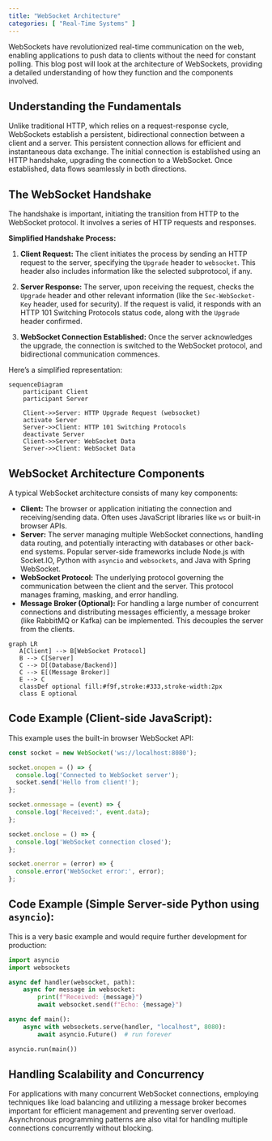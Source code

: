```yaml
---
title: "WebSocket Architecture"
categories: [ "Real-Time Systems" ]
---
```


WebSockets have revolutionized real-time communication on the web, enabling applications to push data to clients without the need for constant polling. This blog post will look at the architecture of WebSockets, providing a detailed understanding of how they function and the components involved.

## Understanding the Fundamentals

Unlike traditional HTTP, which relies on a request-response cycle, WebSockets establish a persistent, bidirectional connection between a client and a server. This persistent connection allows for efficient and instantaneous data exchange. The initial connection is established using an HTTP handshake, upgrading the connection to a WebSocket. Once established, data flows seamlessly in both directions.

## The WebSocket Handshake

The handshake is important, initiating the transition from HTTP to the WebSocket protocol. It involves a series of HTTP requests and responses.

**Simplified Handshake Process:**

1.  **Client Request:** The client initiates the process by sending an HTTP request to the server, specifying the `Upgrade` header to `websocket`. This header also includes information like the selected subprotocol, if any.

2.  **Server Response:** The server, upon receiving the request, checks the `Upgrade` header and other relevant information (like the `Sec-WebSocket-Key` header, used for security). If the request is valid, it responds with an HTTP 101 Switching Protocols status code, along with the `Upgrade` header confirmed.

3.  **WebSocket Connection Established:** Once the server acknowledges the upgrade, the connection is switched to the WebSocket protocol, and bidirectional communication commences.

Here's a simplified representation:

```mermaid
sequenceDiagram
    participant Client
    participant Server

    Client->>Server: HTTP Upgrade Request (websocket)
    activate Server
    Server->>Client: HTTP 101 Switching Protocols
    deactivate Server
    Client->>Server: WebSocket Data
    Server->>Client: WebSocket Data
```

## WebSocket Architecture Components

A typical WebSocket architecture consists of many key components:

-   **Client:** The browser or application initiating the connection and receiving/sending data. Often uses JavaScript libraries like `ws` or built-in browser APIs.
-   **Server:** The server managing multiple WebSocket connections, handling data routing, and potentially interacting with databases or other back-end systems. Popular server-side frameworks include Node.js with Socket.IO, Python with `asyncio` and `websockets`, and Java with Spring WebSocket.
-   **WebSocket Protocol:** The underlying protocol governing the communication between the client and the server. This protocol manages framing, masking, and error handling.
-   **Message Broker (Optional):** For handling a large number of concurrent connections and distributing messages efficiently, a message broker (like RabbitMQ or Kafka) can be implemented. This decouples the server from the clients.

```mermaid
graph LR
   A[Client] --> B[WebSocket Protocol]
   B --> C[Server]
   C --> D[(Database/Backend)]
   C --> E[(Message Broker)]
   E --> C
   classDef optional fill:#f9f,stroke:#333,stroke-width:2px
   class E optional
```

## Code Example (Client-side JavaScript):

This example uses the built-in browser WebSocket API:

``` javascript
const socket = new WebSocket('ws://localhost:8080');

socket.onopen = () => {
  console.log('Connected to WebSocket server');
  socket.send('Hello from client!');
};

socket.onmessage = (event) => {
  console.log('Received:', event.data);
};

socket.onclose = () => {
  console.log('WebSocket connection closed');
};

socket.onerror = (error) => {
  console.error('WebSocket error:', error);
};
```

## Code Example (Simple Server-side Python using `asyncio`):

This is a very basic example and would require further development for production:

``` python
import asyncio
import websockets

async def handler(websocket, path):
    async for message in websocket:
        print(f"Received: {message}")
        await websocket.send(f"Echo: {message}")

async def main():
    async with websockets.serve(handler, "localhost", 8080):
        await asyncio.Future()  # run forever

asyncio.run(main())
```

## Handling Scalability and Concurrency

For applications with many concurrent WebSocket connections, employing techniques like load balancing and utilizing a message broker becomes important for efficient management and preventing server overload. Asynchronous programming patterns are also vital for handling multiple connections concurrently without blocking.



